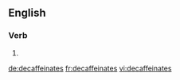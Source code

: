
==English==

===Verb===
{{head|en|verb form}}

# {{en-third-person singular of|decaffeinate}}

[[de:decaffeinates]]
[[fr:decaffeinates]]
[[vi:decaffeinates]]